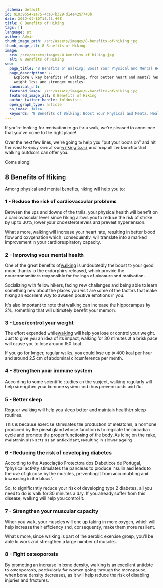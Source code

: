```yaml
---
_schema: default
id: 91939554-1a75-4ce0-b329-d14e4297740b
date: 2025-03-16T19:52:44Z
title: 8 Benefits of Hiking
tags: []
language: pt
author: Admin
thumb_image_path: /src/assets/images/8-benefits-of-hiking.jpg
thumb_image_alt: 8 Benefits of Hiking
image:
  src: /src/assets/images/8-benefits-of-hiking.jpg
  alt: 8 Benefits of Hiking
seo:
  page_title: '8 Benefits of Walking: Boost Your Physical and Mental Health'
  page_description: >-
    Explore 8 key benefits of walking, from better heart and mental health to
    weight loss and stronger muscles.
  canonical_url:
  featured_image: /src/assets/images/8-benefits-of-hiking.jpg
  featured_image_alt: 8 Benefits of Hiking
  author_twitter_handle: foldnvisit
  open_graph_type: article
  no_index: false
  keywords: '8 Benefits of Walking: Boost Your Physical and Mental Health'
---
```


If you're looking for motivation to go for a walk, we're pleased to announce
that you've come to the right place!

<SnippetsAstroImage
  image_path="/src/assets/images/8-benefits-of-hiking.jpg"
  image_alt="8 Benefits of Hiking"
/>

Over the next few lines, we're going to help you “put your boots on” and hit the
road to enjoy one of our[walking tours](https://topwalkingtoursportugal.com/)
and reap all the benefits that walking outdoors can offer you.

Come along!

## **8 Benefits of Hiking**

Among physical and mental benefits, hiking will help you to:

### **1 - Reduce the risk of cardiovascular problems**

Between the ups and downs of the trails, your physical health will benefit on a
cardiovascular level, since hiking allows you to reduce the risk of stroke by up
to 30%, lower your cholesterol levels and prevent hypertension.

What's more, walking will increase your heart rate, resulting in better blood
flow and oxygenation which, consequently, will translate into a marked
improvement in your cardiorespiratory capacity.

### **2 - Improving your mental health**

One of the great benefits of[walking](https://topwalkingtoursportugal.com/) is
undoubtedly the boost to your good mood thanks to the endorphins released, which
provide the neurotransmitters responsible for feelings of pleasure and
motivation.

Socializing with fellow hikers, facing new challenges and being able to learn
something new about the places you visit are some of the factors that make
hiking an excellent way to awaken positive emotions in you.

It's also important to note that walking can increase the hippocampus by 2%,
something that will ultimately benefit your memory.

### **3 - Lose/control your weight**

The effort expended while[walking](https://topwalkingtoursportugal.com/) will
help you lose or control your weight. Just to give you an idea of its impact,
walking for 30 minutes at a brisk pace will cause you to lose around 150 kcal.

If you go for longer, regular walks, you could lose up to 400 kcal per hour and
around 2.5 cm of abdominal circumference per month.

### **4 - Strengthen your immune system**

According to some scientific studies on the subject, walking regularly will help
strengthen your immune system and thus prevent colds and flu.

### **5 - Better sleep**

Regular walking will help you sleep better and maintain healthier sleep
routines.

This is because exercise stimulates the production of melatonin, a hormone
produced by the pineal gland whose function is to regulate the circadian cycle
and promote the proper functioning of the body. As icing on the cake, melatonin
also acts as an antioxidant, resulting in slower ageing.

### **6 - Reducing the risk of developing diabetes**

According to the Associação Protectora dos Diabéticos de Portugal, “physical
activity stimulates the pancreas to produce insulin and leads to the use of
glucose by the muscles, preventing it from accumulating and increasing in the
blood”.

So, to significantly reduce your risk of developing type 2 diabetes, all you
need to do is walk for 30 minutes a day. If you already suffer from this
disease, walking will help you control it.

### **7 - Strengthen your muscular capacity**

When you walk, your muscles will end up taking in more oxygen, which will help
increase their efficiency and, consequently, make them more resilient.

What's more, since walking is part of the aerobic exercise group, you'll be able
to work and strengthen a large number of muscles.

### **8 - Fight osteoporosis**

By promoting an increase in bone density, walking is an excellent antidote to
osteoporosis, particularly for women going through the menopause, when bone
density decreases, as it will help reduce the risk of disabling injuries and
fractures.

&nbsp;
